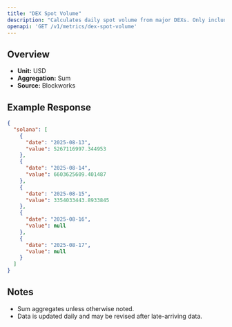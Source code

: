 ```yaml
---
title: "DEX Spot Volume"
description: "Calculates daily spot volume from major DEXs. Only includes volumes from fee-paying liquidity pools"
openapi: 'GET /v1/metrics/dex-spot-volume'
---
```


## Overview

- **Unit:** USD
- **Aggregation:** Sum
- **Source:** Blockworks

## Example Response

```json
{
  "solana": [
    {
      "date": "2025-08-13",
      "value": 5267116997.344953
    },
    {
      "date": "2025-08-14",
      "value": 6603625609.401487
    },
    {
      "date": "2025-08-15",
      "value": 3354033443.8933845
    },
    {
      "date": "2025-08-16",
      "value": null
    },
    {
      "date": "2025-08-17",
      "value": null
    }
  ]
}
```

## Notes
- Sum aggregates unless otherwise noted.
- Data is updated daily and may be revised after late-arriving data.
